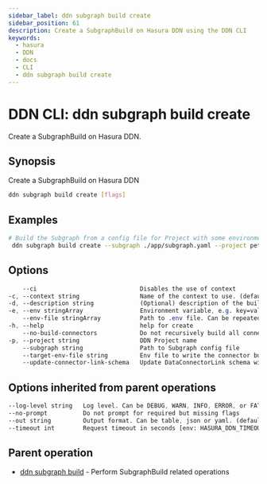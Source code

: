 ```yaml
---
sidebar_label: ddn subgraph build create
sidebar_position: 61
description: Create a SubgraphBuild on Hasura DDN using the DDN CLI
keywords:
  - hasura
  - DDN
  - docs
  - CLI
  - ddn subgraph build create
---
```


# DDN CLI: ddn subgraph build create

Create a SubgraphBuild on Hasura DDN.

## Synopsis

Create a SubgraphBuild on Hasura DDN

```bash
ddn subgraph build create [flags]
```

## Examples

```bash
# Build the Subgraph from a config file for Project with some environment variables
 ddn subgraph build create --subgraph ./app/subgraph.yaml --project pet-lion-2649 --env key1=val1
```

## Options

```sass
    --ci                             Disables the use of context
-c, --context string                 Name of the context to use. (default <current_context>)
-d, --description string             (Optional) description of the build
-e, --env stringArray                Environment variable, e.g. key=val. Can be repeated to provide multiple env vars
    --env-file stringArray           Path to .env file. Can be repeated to provide multiple env files
-h, --help                           help for create
    --no-build-connectors            Do not recursively build all connectors in the subgraph and use their URLs for subgraph build. (default: false)
-p, --project string                 DDN Project name
    --subgraph string                Path to Subgraph config file
    --target-env-file string         Env file to write the connector build URLs to.
    --update-connector-link-schema   Update DataConnectorLink schema with the NDC schema of the connectors built recursively. (default: false)
```

## Options inherited from parent operations

```sass
--log-level string   Log level. Can be DEBUG, WARN, INFO, ERROR, or FATAL. (default "INFO")
--no-prompt          Do not prompt for required but missing flags
--out string         Output format. Can be table, json or yaml. (default "table")
--timeout int        Request timeout in seconds [env: HASURA_DDN_TIMEOUT] (default 100)
```

## Parent operation

- [ddn subgraph build](/cli/commands/ddn_subgraph_build) - Perform SubgraphBuild related operations
